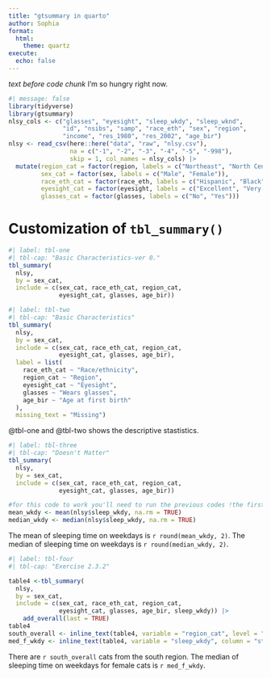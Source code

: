 ```yaml
---
title: "gtsummary in quarto"
author: Sophia 
format: 
  html: 
    theme: quartz
execute: 
  echo: false
---
```


*text before code chunk* I'm so hungry right now.

```r
#| message: false
library(tidyverse)
library(gtsummary)
nlsy_cols <- c("glasses", "eyesight", "sleep_wkdy", "sleep_wknd", 
               "id", "nsibs", "samp", "race_eth", "sex", "region", 
               "income", "res_1980", "res_2002", "age_bir")
nlsy <- read_csv(here::here("data", "raw", "nlsy.csv"), 
                 na = c("-1", "-2", "-3", "-4", "-5", "-998"),
                 skip = 1, col_names = nlsy_cols) |> 
  mutate(region_cat = factor(region, labels = c("Northeast", "North Central", "South", "West")),
         sex_cat = factor(sex, labels = c("Male", "Female")),
         race_eth_cat = factor(race_eth, labels = c("Hispanic", "Black", "Non-Black, Non-Hispanic")),
         eyesight_cat = factor(eyesight, labels = c("Excellent", "Very good", "Good", "Fair", "Poor")),
         glasses_cat = factor(glasses, labels = c("No", "Yes"))) 
```

# Customization of `tbl_summary()`

```r
#| label: tbl-one
#| tbl-cap: "Basic Characteristics-ver 0."
tbl_summary(
  nlsy,
  by = sex_cat,
  include = c(sex_cat, race_eth_cat, region_cat,
              eyesight_cat, glasses, age_bir))
```

```r
#| label: tbl-two
#| tbl-cap: "Basic Characteristics"
tbl_summary(
  nlsy,
  by = sex_cat,
  include = c(sex_cat, race_eth_cat, region_cat,
              eyesight_cat, glasses, age_bir),
  label = list(
    race_eth_cat ~ "Race/ethnicity",
    region_cat ~ "Region",
    eyesight_cat ~ "Eyesight",
    glasses ~ "Wears glasses",
    age_bir ~ "Age at first birth"
  ),
  missing_text = "Missing")
```

@tbl-one and @tbl-two shows the descriptive stastistics.

```r
#| label: tbl-three
#| tbl-cap: "Doesn't Matter"
tbl_summary(
  nlsy,
  by = sex_cat,
  include = c(sex_cat, race_eth_cat, region_cat,
              eyesight_cat, glasses, age_bir))
```

```r
#for this code to work you'll need to run the previous codes !the first chunk! first.
mean_wkdy <- mean(nlsy$sleep_wkdy, na.rm = TRUE)
median_wkdy <- median(nlsy$sleep_wkdy, na.rm = TRUE)
```
The mean of sleeping time on weekdays is `r round(mean_wkdy, 2)`.
The median of sleeping time on weekdays is `r round(median_wkdy, 2)`.
```r
#| label: tbl-four
#| tbl-cap: "Exercise 2.3.2"

table4 <-tbl_summary(
  nlsy,
  by = sex_cat,
  include = c(sex_cat, race_eth_cat, region_cat,
              eyesight_cat, glasses, age_bir, sleep_wkdy)) |>
	add_overall(last = TRUE)
table4
south_overall <- inline_text(table4, variable = "region_cat", level = "South", column = "stat_0")
med_f_wkdy <- inline_text(table4, variable = "sleep_wkdy", column = "stat_2")
```
There are `r south_overall` cats from the south region.
The median of sleeping time on weekdays for female cats is `r med_f_wkdy`.
